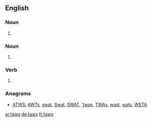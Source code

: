 ==English==

===Noun===
{{en-noun|tawses}}

# {{alternative spelling of|tawse|lang=en}}

===Noun===
{{head|en|noun plural form}}

# {{plural of|taw|lang=en}}

===Verb===
{{head|en|verb form}}

# {{en-third-person singular of|taw}}

===Anagrams===
* [[ATWS#English|ATWS]], [[AWTs#English|AWTs]], [[swat#English|swat]], [[Swat#English|Swat]], [[SWAT#English|SWAT]], [['twas#English|'twas]], [[TWAs#English|TWAs]], [[wast#English|wast]], [[wats#English|wats]], [[WSTA#English|WSTA]]

[[ar:taws]]
[[de:taws]]
[[fr:taws]]